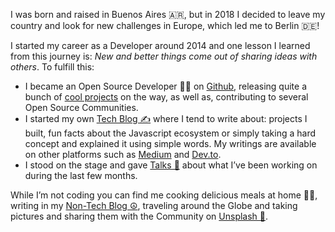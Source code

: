 I was born and raised in Buenos Aires 🇦🇷, but in 2018 I decided to leave my country and look for new challenges in Europe, which led me to Berlin 🇩🇪!

I started my career as a Developer around 2014 and one lesson I learned from this journey is: _New and better things come out of sharing ideas with others_. To fulfill this:

- I became an Open Source Developer 👨‍💻 on [Github](https://github.com/EmaSuriano), releasing quite a bunch of [cool projects](/oss) on the way, as well as, contributing to several Open Source Communities.
- I started my own [Tech Blog ✍️](/blog) where I tend to write about: projects I built, fun facts about the Javascript ecosystem or simply taking a hard concept and explained it using simple words. My writings are available on other platforms such as [Medium](https://medium.com/@emasuriano) and [Dev.to](https://dev.to/emasuriano).
- I stood on the stage and gave [Talks 🎤](/talks) about what I’ve been working on during the last few months.

While I’m not coding you can find me cooking delicious meals at home 👨‍🍳, writing in my [Non-Tech Blog ☮](https://write.as/emasuriano/), traveling around the Globe and taking pictures and sharing them with the Community on [Unsplash 📸](https://unsplash.com/@emasuriano).

